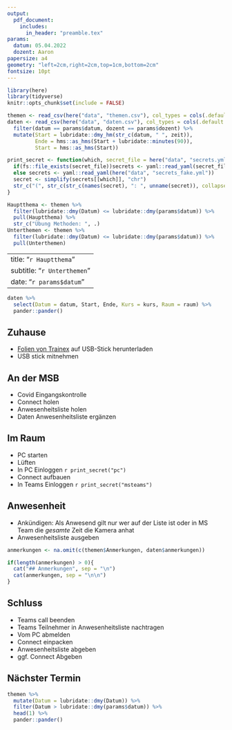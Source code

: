 ```yaml
---
output:
  pdf_document:
    includes:
      in_header: "preamble.tex"
params:
  datum: 05.04.2022
  dozent: Aaron
papersize: a4
geometry: "left=2cm,right=2cm,top=1cm,bottom=2cm"
fontsize: 10pt
---
```


```r
library(here)
library(tidyverse)
knitr::opts_chunk$set(include = FALSE)
```

```r
themen <- read_csv(here("data", "themen.csv"), col_types = cols(.default = col_character()))
daten <- read_csv(here("data", "daten.csv"), col_types = cols(.default = col_character())) %>% 
  filter(datum == params$datum, dozent == params$dozent) %>% 
  mutate(Start = lubridate::dmy_hm(str_c(datum, " ", zeit)),
         Ende = hms::as_hms(Start + lubridate::minutes(90)),
         Start = hms::as_hms(Start))
```

```r
print_secret <- function(which, secret_file = here("data", "secrets.yml")){
  if(fs::file_exists(secret_file))secrets <- yaml::read_yaml(secret_file)
  else secrets <- yaml::read_yaml(here("data", "secrets_fake.yml"))
  secret <- simplify(secrets[[which]], "chr")
  str_c("(", str_c(str_c(names(secret), ": ", unname(secret)), collapse = ", "), ")")
}
```

```r
Hauptthema <- themen %>%
  filter(lubridate::dmy(Datum) <= lubridate::dmy(params$datum)) %>%
  pull(Hauptthema) %>% 
  str_c("Übung Methoden: ", .)
Unterthemen <- themen %>%
  filter(lubridate::dmy(Datum) <= lubridate::dmy(params$datum)) %>%
  pull(Unterthemen)
```

---
title: "`r Hauptthema`"
subtitle: "`r Unterthemen`"
date: "`r params$datum`"
---

```r
daten %>%
  select(Datum = datum, Start, Ende, Kurs = kurs, Raum = raum) %>% 
  pander::pander()
```

## Zuhause

* [Folien von Trainex](https://www.trainex25.de/msb-trainex/cfm/archiv/ausgabe.cfm?tid1=1030&1648632557805&TokCF19=0T8632557710&IDphp17=3P557710&sec18m=7S325577108632557710&nureinthema=1&dozdirect=249) auf USB-Stick herunterladen
* USB stick mitnehmen

## An der MSB

* Covid Eingangskontrolle
* Connect holen
* Anwesenheitsliste holen
* Daten Anwesenheitsliste ergänzen

## Im Raum

* PC starten
* Lüften
* In PC Einloggen `r print_secret("pc")`
* Connect aufbauen
* In Teams Einloggen `r print_secret("msteams")`

## Anwesenheit

* Ankündigen: Als Anwesend gilt nur wer auf der Liste ist oder in MS Team die *gesamte* Zeit die Kamera anhat
* Anwesenheitsliste ausgeben

```r
anmerkungen <- na.omit(c(themen$Anmerkungen, daten$anmerkungen))
```


```r
if(length(anmerkungen) > 0){
  cat("## Anmerkungen", sep = "\n")
  cat(anmerkungen, sep = "\n\n")
}
```

## Schluss

* Teams call beenden
* Teams Teilnehmer in Anwesenheitsliste nachtragen
* Vom PC abmelden
* Connect einpacken
* Anwesenheitsliste abgeben
* ggf. Connect Abgeben

## Nächster Termin

```r
themen %>% 
  mutate(Datum = lubridate::dmy(Datum)) %>% 
  filter(Datum > lubridate::dmy(params$datum)) %>% 
  head(1) %>% 
  pander::pander()
```

